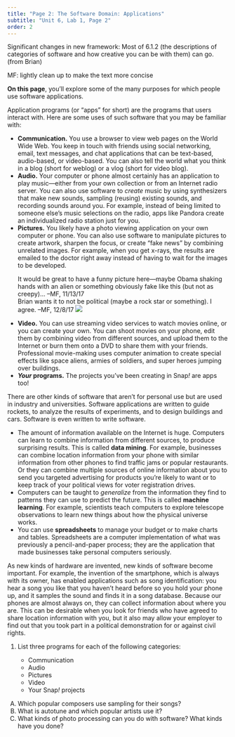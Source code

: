 ```yaml
---
title: "Page 2: The Software Domain: Applications"
subtitle: "Unit 6, Lab 1, Page 2"
order: 2
---
```


::: todo
Significant changes in new framework: Most of 6.1.2 (the descriptions of categories of software and how creative you can be with them) can go. (from Brian)

MF: lightly clean up to make the text more concise
:::

::: learn
**On this page**, you'll explore some of the many purposes for which people use software applications.
:::



Application programs (or "apps" for short) are the programs that users interact with. Here are some uses of such software that you may be familiar with:

<ul>

<li>**Communication.** You use a browser to view web pages on the World Wide Web. You keep in touch with friends using social networking, email, text messages, and chat applications that can be text-based, audio-based, or video-based. You can also tell the world what you think in a blog (short for weblog) or a vlog (short for video blog).</li>

<li>**Audio.** Your computer or phone almost certainly has an application to play music---either from your own collection or from an Internet radio server. You can also use software to <em>create</em> music by using synthesizers that make new sounds, sampling (reusing) existing sounds, and recording sounds around you. For example, instead of being limited to someone else's music selections on the radio, apps like Pandora create an individualized radio station just for you.</li>

<li>**Pictures.** You likely have a photo viewing application on your own computer or phone. You can also use software to manipulate pictures to create artwork, sharpen the focus, or create "fake news" by combining unrelated images. For example, when you get x-rays, the results are emailed to the doctor right away instead of having to wait for the images to be developed.</li>

::: todo
It would be great to have a funny picture here---maybe Obama shaking hands with an alien or something obviously fake like this (but not as creepy)... --MF, 11/13/17<br /> Brian wants it to not be political (maybe a rock star or something). I agree. --MF, 12/8/17 <img src="http://images.huffingtonpost.com/2016-12-19-1482152530-8466162-clintonalien630x354-thumb.jpg" class="ms-4"/>
:::

<li>**Video.** You can use streaming video services to watch movies online, or you can create your own. You can shoot movies on your phone, edit them by combining video from different sources, <!--You can animate cartoons with software just for that purpose.--> and upload them to the Internet or burn them onto a DVD to share them with your friends. Professional movie-making uses computer animation to create special effects like space aliens, armies of soldiers, and super heroes jumping over buildings.</li>

<li>**<em>Your</em> programs.** The projects you've been creating in Snap<em>!</em> are apps too!</li>

</ul>





There are other kinds of software that aren't for personal use but are used in industry and universities. Software applications are written to guide rockets, to analyze the results of experiments, and to design buildings and cars. Software is even written to write software.

<ul>

<li>The amount of information available on the Internet is huge. Computers can learn to combine information from different sources, to produce surprising results. This is called **data mining**. For example, businesses can combine location information from your phone with similar information from other phones to find traffic jams or popular restaurants. Or they can combine multiple sources of online information about you to send you targeted advertising for products you're likely to want or to keep track of your political views for voter registration drives.</li>

<li>Computers can be taught to <em>generalize</em> from the information they find to patterns they can use to predict the future. This is called **machine learning**. For example, scientists teach computers to explore telescope observations to learn new things about how the physical universe works.</li>

<li>You can use **spreadsheets** to manage your budget or to make charts and tables. Spreadsheets are a computer implementation of what was previously a pencil-and-paper process; they are the application that made businesses take personal computers seriously.</li>

</ul>



As new kinds of hardware are invented, new kinds of software become important. For example, the invention of the smartphone, which is always with its owner, has enabled applications such as song identification: you hear a song you like that you haven't heard before so you hold your phone up, and it samples the sound and finds it in a song database. Because our phones are almost always on, they can collect information about where you are. This can be desirable when you look for friends who have agreed to share location information with you, but it also may allow your employer to find out that you took part in a political demonstration for or against civil rights.

::: {#first .forYouToDo}
<ol>

<li>

List three programs for each of the following categories:

<ul>

<li>Communication</li>

<li>Audio</li>

<li>Pictures</li>

<li>Video</li>

<li>Your Snap<em>!</em> projects</li>

</ul>

</li>

</ol>
:::

::: takeItFurther
<ol type="A">

<li>Which popular composers use sampling for their songs?</li>

<li>What is autotune and which popular artists use it?</li>

<li>What kinds of photo processing can you do with software? What kinds have you done?</li>

</ol>
:::
